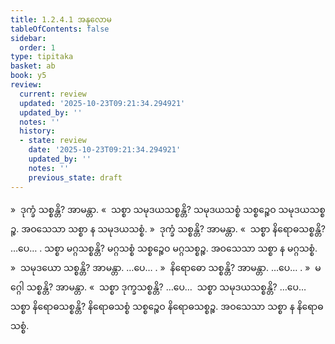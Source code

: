 ```yaml
---
title: 1.2.4.1 အနုလောမ
tableOfContents: false
sidebar:
  order: 1
type: tipitaka
basket: ab
book: y5
review:
  current: review
  updated: '2025-10-23T09:21:34.294921'
  updated_by: ''
  notes: ''
  history:
  - state: review
    date: '2025-10-23T09:21:34.294921'
    updated_by: ''
    notes: ''
    previous_state: draft
---
```



<ReviewStatus review={frontmatter.review} showDetails={true} />

<HypothesisAnnotation frontmatter={frontmatter} />

<DynamicBreadcrumb />

<Division number="22" book="y5" e="ch" v="33" p="211">

<Paragraph number="190" book="y5">
»  ဒုက္ခံ သစ္စန္တိ? အာမန္တာ.
</Paragraph>

<Paragraph number="191" book="y5">
«  သစ္စာ သမုဒယသစ္စန္တိ?
</Paragraph>

<Paragraph number="192" book="y5">
သမုဒယသစ္စံ သစ္စဉ္စေဝ သမုဒယသစ္စဉ္စ. အဝသေသာ သစ္စာ န သမုဒယသစ္စံ.
</Paragraph>

<Paragraph number="193" book="y5">
»  ဒုက္ခံ သစ္စန္တိ? အာမန္တာ.
</Paragraph>

<Paragraph number="194" book="y5">
«  သစ္စာ နိရောဓသစ္စန္တိ? …ပေ… . သစ္စာ မဂ္ဂသစ္စန္တိ?
</Paragraph>

<Paragraph number="195" book="y5">
မဂ္ဂသစ္စံ သစ္စဉ္စေဝ မဂ္ဂသစ္စဉ္စ. အဝသေသာ သစ္စာ န မဂ္ဂသစ္စံ.
</Paragraph>

<Paragraph number="196" book="y5">
»  သမုဒယော သစ္စန္တိ? အာမန္တာ. …ပေ… .
</Paragraph>

<Paragraph number="197" book="y5">
»  နိရောဓော သစ္စန္တိ? အာမန္တာ. …ပေ… .
</Paragraph>

<Paragraph number="198" book="y5">
»  မဂ္ဂေါ သစ္စန္တိ? အာမန္တာ.
</Paragraph>

<Paragraph number="199" book="y5">
«  သစ္စာ ဒုက္ခသစ္စန္တိ? …ပေ…  သစ္စာ သမုဒယသစ္စန္တိ? …ပေ…  သစ္စာ နိရောဓသစ္စန္တိ?
</Paragraph>

<Paragraph number="200" book="y5">
နိရောဓသစ္စံ သစ္စဉ္စေဝ နိရောဓသစ္စဉ္စ. အဝသေသာ သစ္စာ န နိရောဓသစ္စံ.
</Paragraph>
</Division>